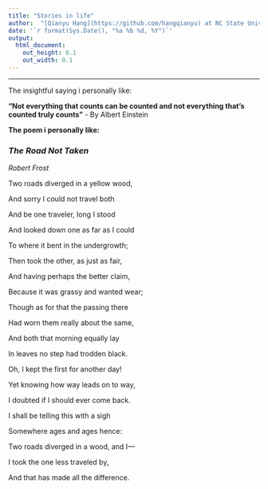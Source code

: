```yaml
---
title: "Stories in life"
author:  "[Qianyu Hang](https://github.com/hangqianyu) at NC State University"
date: '`r format(Sys.Date(), "%a %b %d, %Y")`'
output:
  html_document:
    out_height: 0.1
    out_width: 0.1
---
```


------------

The insightful saying i personally like:

**"Not everything that counts can be counted and not everything that's counted truly counts"**  - By Albert Einstein

**The poem i personally like:**

### *The Road Not Taken*

*Robert Frost*

Two roads diverged in a yellow wood,

And sorry I could not travel both

And be one traveler, long I stood

And looked down one as far as I could

To where it bent in the undergrowth;

Then took the other, as just as fair,

And having perhaps the better claim,

Because it was grassy and wanted wear;

Though as for that the passing there

Had worn them really about the same,

And both that morning equally lay

In leaves no step had trodden black.

Oh, I kept the first for another day!

Yet knowing how way leads on to way,

I doubted if I should ever come back.

I shall be telling this with a sigh

Somewhere ages and ages hence:

Two roads diverged in a wood, and I—

I took the one less traveled by,

And that has made all the difference.